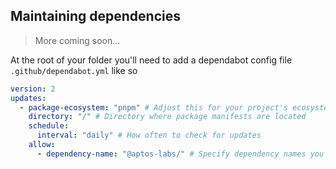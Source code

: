 
## Maintaining dependencies

> More coming soon...

At the root of your folder you'll need to add a dependabot config file `.github/dependabot.yml` like so

<FileTree>
  <FileTree.Folder name="root" defaultOpen>
    <FileTree.Folder name=".github" defaultOpen>
      <FileTree.File name="dependabot.yml" active />
    </FileTree.Folder>
    <FileTree.Folder name="...other code" defaultOpen />
  </FileTree.Folder>
</FileTree>

```yml filename=".github/dependabot.yml" /dependency-name: "@aptos-labs//
version: 2
updates:
  - package-ecosystem: "pnpm" # Adjust this for your project's ecosystem (e.g., npm, maven)
    directory: "/" # Directory where package manifests are located
    schedule:
      interval: "daily" # How often to check for updates
    allow:
      - dependency-name: "@aptos-labs/" # Specify dependency names you want to include
```